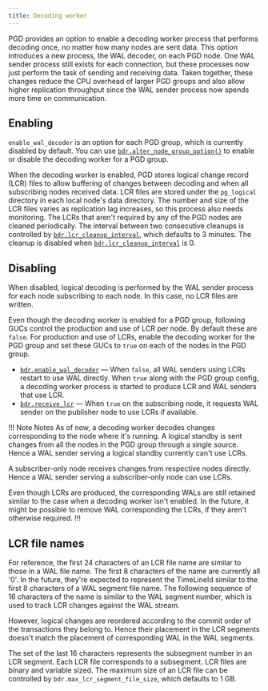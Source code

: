 ```yaml
---
title: Decoding worker
---
```


PGD provides an option to enable a decoding worker process that performs
decoding once, no matter how many nodes are sent data. This option introduces a
new process, the WAL decoder, on each PGD node. One WAL sender process still
exists for each connection, but these processes now just perform the task of
sending and receiving data. Taken together, these changes reduce the CPU
overhead of larger PGD groups and also allow higher replication throughput
since the WAL sender process now spends more time on communication.

## Enabling

`enable_wal_decoder` is an option for each PGD group, which is currently
disabled by default. You can use [`bdr.alter_node_group_option()`](reference/nodes-management-interfaces/#bdralter_node_group_option) to enable or
disable the decoding worker for a PGD group.

When the decoding worker is enabled, PGD stores logical change record (LCR)
files to allow buffering of changes between decoding and when all
subscribing nodes received data. LCR files are stored under the
`pg_logical` directory in each local node's data directory. The number and
size of the LCR files varies as replication lag increases, so this process also
needs monitoring. The LCRs that aren't required by any of the PGD nodes are cleaned
periodically. The interval between two consecutive cleanups is controlled by
[`bdr.lcr_cleanup_interval`](/pgd/latest/reference/pgd-settings#bdrlcr_cleanup_interval), which defaults to 3 minutes. The cleanup is
disabled when [`bdr.lcr_cleanup_interval`](/pgd/latest/reference/pgd-settings#bdrlcr_cleanup_interval) is 0.

## Disabling

When disabled, logical decoding is performed by the WAL sender process for each
node subscribing to each node. In this case, no LCR files are written.

Even though the decoding worker is enabled for a PGD group, following
GUCs control the production and use of LCR per node. By default
these are `false`. For production and use of LCRs, enable the
decoding worker for the PGD group and set these GUCs to `true` on each of the nodes in the PGD group.

-   [`bdr.enable_wal_decoder`](/pgd/latest/reference/pgd-settings#bdrenable_wal_decoder) &mdash; When `false`, all WAL
    senders using LCRs restart to use WAL directly. When `true`
    along with the PGD group config, a decoding worker process is
    started to produce LCR and WAL senders that use LCR.
-   [`bdr.receive_lcr`](/pgd/latest/reference/pgd-settings#bdrreceive_lcr) &mdash; When `true` on the subscribing node, it requests WAL
    sender on the publisher node to use LCRs if available.


!!! Note Notes
As of now, a decoding worker decodes changes corresponding to the node where it's
running. A logical standby is sent changes from all the nodes in the PGD group
through a single source. Hence a WAL sender serving a logical standby currently can't
use LCRs.

A subscriber-only node receives changes from respective nodes directly. Hence
a WAL sender serving a subscriber-only node can use LCRs.

Even though LCRs are produced, the corresponding WALs are still retained similar
to the case when a decoding worker isn't enabled. In the future, it might be possible
to remove WAL corresponding the LCRs, if they aren't otherwise required.
!!!

## LCR file names

For reference, the first 24 characters of an LCR file name are similar to those
in a WAL file name. The first 8 characters of the name are currently all '0'.
In the future, they're expected to represent the TimeLineId similar to the first 8
characters of a WAL segment file name. The following sequence of 16 characters
of the name is similar to the WAL segment number, which is used to track LCR
changes against the WAL stream.

However, logical changes are
reordered according to the commit order of the transactions they belong to.
Hence their placement in the LCR segments doesn't match the placement of
corresponding WAL in the WAL segments.

The set of the last 16 characters represents the
subsegment number in an LCR segment. Each LCR file corresponds to a
subsegment. LCR files are binary and variable sized. The maximum size of an
LCR file can be controlled by `bdr.max_lcr_segment_file_size`, which
defaults to 1 GB.
